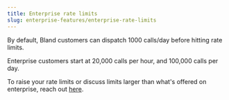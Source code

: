 ```yaml
---
title: Enterprise rate limits
slug: enterprise-features/enterprise-rate-limits
---
```



By default, Bland customers can dispatch 1000 calls/day before hitting rate limits.

Enterprise customers start at 20,000 calls per hour, and 100,000 calls per day.

To raise your rate limits or discuss limits larger than what's offered on enterprise, reach out <a href="https://forms.default.com/361589">here</a>.
